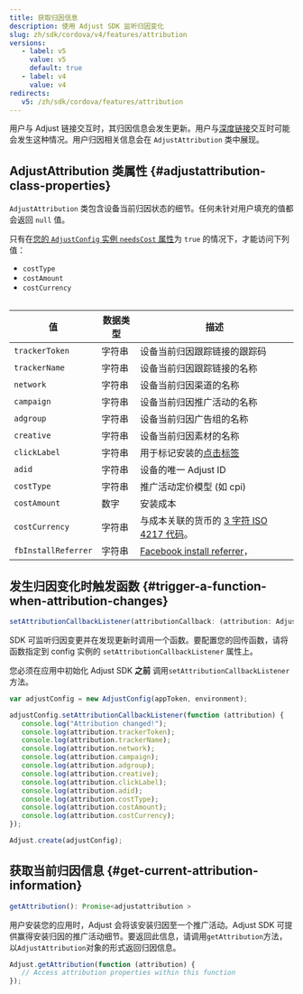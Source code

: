 ```yaml
---
title: 获取归因信息
description: 使用 Adjust SDK 监听归因变化
slug: zh/sdk/cordova/v4/features/attribution
versions:
   - label: v5
     value: v5
     default: true
   - label: v4
     value: v4
redirects:
   v5: /zh/sdk/cordova/features/attribution
---
```


用户与 Adjust 链接交互时，其归因信息会发生更新。用户与[深度链接](https://help.adjust.com/zh/article/deep-links)交互时可能会发生这种情况。用户归因相关信息会在 `AdjustAttribution` 类中展现。

## AdjustAttribution 类属性 {#adjustattribution-class-properties}

`AdjustAttribution` 类包含设备当前归因状态的细节。任何未针对用户填充的值都会返回 `null` 值。

<Callout type="note">

只有在[您的 `AdjustConfig` 实例 `needsCost` 属性](/zh/sdk/cordova/configuration#enable-cost-data-sending)为 `true` 的情况下，才能访问下列值：

-  `costType`
-  `costAmount`
-  `costCurrency`

</Callout>
<Table autoWidth="1,2,3">

| 值                  | 数据类型 | 描述                                                                                          |
| ------------------- | -------- | --------------------------------------------------------------------------------------------- |
| `trackerToken`      | 字符串   | 设备当前归因跟踪链接的跟踪码                                                                  |
| `trackerName`       | 字符串   | 设备当前归因跟踪链接的名称                                                                    |
| `network`           | 字符串   | 设备当前归因渠道的名称                                                                        |
| `campaign`          | 字符串   | 设备当前归因推广活动的名称                                                                    |
| `adgroup`           | 字符串   | 设备当前归因广告组的名称                                                                      |
| `creative`          | 字符串   | 设备当前归因素材的名称                                                                        |
| `clickLabel`        | 字符串   | 用于标记安装的[点击标签](https://help.adjust.com/zh/article/user-rewards)                     |
| `adid`              | 字符串   | 设备的唯一 Adjust ID                                                                          |
| `costType`          | 字符串   | 推广活动定价模型 \(如 cpi\)                                                                   |
| `costAmount`        | 数字     | 安装成本                                                                                      |
| `costCurrency`      | 字符串   | 与成本关联的货币的 [3 字符 ISO 4217 代码](https://www.iban.com/currency-codes)。              |
| `fbInstallReferrer` | 字符串   | [Facebook install referrer](https://developers.facebook.com/docs/app-ads/install-referrer/)， |

</Table>

## 发生归因变化时触发函数 {#trigger-a-function-when-attribution-changes}

<CodeBlock title="方法签名">

```js
setAttributionCallbackListener(attributionCallback: (attribution: AdjustAttribution) => void)
```

</CodeBlock>

SDK 可监听归因变更并在发现更新时调用一个函数。要配置您的回传函数，请将函数指定到 config 实例的 `setAttributionCallbackListener` 属性上。

<Callout type="important">

您必须在应用中初始化 Adjust SDK **之前** 调用`setAttributionCallbackListener`方法。

</Callout>

```js
var adjustConfig = new AdjustConfig(appToken, environment);

adjustConfig.setAttributionCallbackListener(function (attribution) {
   console.log("Attribution changed!");
   console.log(attribution.trackerToken);
   console.log(attribution.trackerName);
   console.log(attribution.network);
   console.log(attribution.campaign);
   console.log(attribution.adgroup);
   console.log(attribution.creative);
   console.log(attribution.clickLabel);
   console.log(attribution.adid);
   console.log(attribution.costType);
   console.log(attribution.costAmount);
   console.log(attribution.costCurrency);
});

Adjust.create(adjustConfig);
```

## 获取当前归因信息 {#get-current-attribution-information}

<CodeBlock title="方法签名">

```js
getAttribution(): Promise<adjustattribution >
```

</CodeBlock>

用户安装您的应用时，Adjust 会将该安装归因至一个推广活动。Adjust SDK 可提供赢得安装归因的推广活动细节。要返回此信息，请调用`getAttribution`方法，以`AdjustAttribution`对象的形式返回归因信息。

```js
Adjust.getAttribution(function (attribution) {
   // Access attribution properties within this function
});
```
